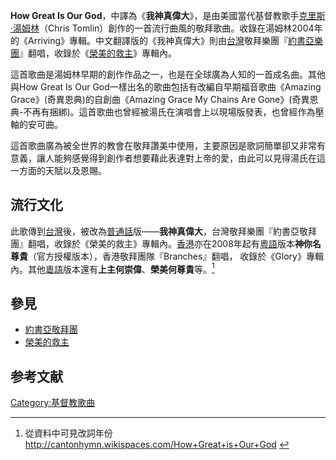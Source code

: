 {{Distinguish|真主至大 (国歌)}}
{{Infobox hymn
|Name           = 我神真偉大
|OriName        = ''How Great Is Our God''
|OtherNames     = 神你名尊貴<br />上主何崇偉<br />榮美何尊貴
|WordsBy        = [[克里斯·湯姆林|克里斯·湯姆林]]
|MusicBy        = [[克里斯·湯姆林|克里斯·湯姆林]]
|image          = 
| Produced       = 2004年
|Beat           = 
|Section        = 2
|TradMelodyName = 
|Audio          = 
}}

'''How Great Is Our God'''，中譯為《'''我神真偉大'''》，是由美國當代基督教歌手[[克里斯·湯姆林|克里斯·湯姆林]]（Chris Tomlin）創作的一首流行曲風的敬拜歌曲。收錄在湯姆林2004年的《Arriving》專輯。中文翻譯版的《我神真偉大》則由[[台灣|台灣]]敬拜樂團『[[約書亞樂團|約書亞樂團]]』翻唱，收錄於《[[榮美的救主|榮美的救主]]》專輯內。

這首歌曲是湯姆林早期的創作作品之一，也是在全球廣為人知的一首成名曲。其他與How Great Is Our God一樣出名的歌曲包括有改編自早期福音歌曲《Amazing Grace》(奇異恩典)的自創曲《Amazing Grace My Chains Are Gone》(奇異恩典-不再有捆綁)。這首歌曲也曾經被湯氏在演唱會上以現場版發表，也曾經作為壓軸的安可曲。

這首歌曲廣為被全世界的教會在敬拜讚美中使用，主要原因是歌詞簡單卻又非常有意義，讓人能夠感覺得到創作者想要藉此表達對上帝的愛，由此可以見得湯氏在這一方面的天賦以及恩賜。

==流行文化==
此歌傳到[[台灣|台灣]]後，被改為[[普通話|普通話]]版——'''我神真偉大'''，台灣敬拜樂團『約書亞敬拜團』翻唱，收錄於《榮美的救主》專輯內。[[香港|香港]]亦在2008年起有[[粵語|粵語]]版本'''神你名尊貴'''（官方授權版本），香港敬拜團隊『Branches』翻唱， 收錄於《Glory》專輯內。其他[[粵語|粵語]]版本還有'''上主何崇偉'''、'''榮美何尊貴'''等。<ref>從資料中可見改詞年份 http://cantonhymn.wikispaces.com/How+Great+is+Our+God {{Wayback|url=http://cantonhymn.wikispaces.com/How+Great+is+Our+God |date=20170717183319 }}</ref>

==參見==
* [[約書亞敬拜團|約書亞敬拜團]]
* [[榮美的救主|榮美的救主]]

==参考文献==
{{Reflist}}
[[Category:基督教歌曲|Category:基督教歌曲]]